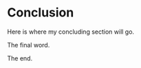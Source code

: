 
# Conclusion {#chap-conclusion}

Here is where my concluding section will go.

The final word.

The end.